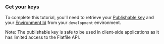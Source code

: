 ### Get your keys

To complete this tutorial, you'll need to retrieve your [Publishable
  key](../../developer-tools/security/authentication#secret-and-publishable-keys) and your [Environment Id](../../developer-tools/environment) from your `development` environment.

 <Info>
  Note: The publishable key is safe to be used in client-side applications as it has limited access to the Flatfile API.
  </Info>




